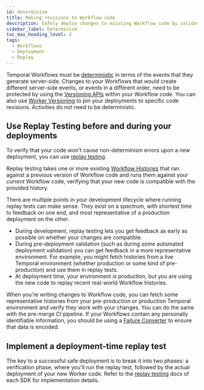 ```yaml
---
id: determinism
title: Making revisions to Workflow code
description: Safely deploy changes to existing Workflow code by validating first for determinism errors before deploying to production.
sidebar_label: Determinism
toc_max_heading_level: 3
tags:
  - Workflows
  - Deployment
  - Replay
---
```


Temporal Workflows must be [deterministic](https://docs.temporal.io/workflow-definition#deterministic-constraints) in terms of the events that they generate server-side.
Changes to your Workflows that would create different server-side events, or events in a different order, need to be protected by using the [Versioning APIs](https://docs.temporal.io/workflow-definition#workflow-versioning) within your Workflow code.
You can also use [Worker Versioning](/production-deployment/worker-deployments/worker-versioning) to pin your deployments to specific code revisions.
Activities do not need to be deterministic.

## Use Replay Testing before and during your deployments

To verify that your code won't cause non-determinism errors upon a new deployment, you can use [replay testing](https://docs.temporal.io/workflow-execution#replay).

Replay testing takes one or more existing [Workflow Histories](https://docs.temporal.io/workflow-execution/event#event-history) that ran against a previous version of Workflow code and runs them against your _current_ Workflow code, verifying that your new code is compatible with the provided history.

There are multiple points in your development lifecycle where running replay tests can make sense.
They exist on a spectrum, with shortest time to feedback on one end, and most representative of a production deployment on the other.

- During development, replay testing lets you get feedback as early as possible on whether your changes are compatible.
- During pre-deployment validation (such as during some automated deployment validation) you can get feedback in a more representative environment. For example, you might fetch histories from a live Temporal environment (whether production or some kind of pre-production) and use them in replay tests.
- At deployment time, your environment _is_ production, but you are using the new code to replay recent real-world Workflow histories.

When you're writing changes to Workflow code, you can fetch some representative histories from your pre-production or production Temporal environment and verify they work with your changes.
You can do the same with the pre-merge CI pipeline.
If your Workflows contain any personally identifiable information, you should be using a [Failure Converter](https://docs.temporal.io/failure-converter#failure-converter) to ensure that data is encoded.

## Implement a deployment-time replay test

The key to a successful safe deployment is to break it into two phases: a verification phase, where you'll run the replay test, followed by the actual deployment of your new Worker code.
Refer to the [replay testing](https://docs.temporal.io/workflow-execution#replay) docs of each SDK for implementation details.
